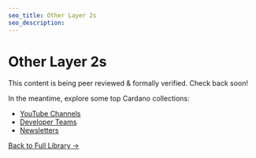 ```yaml
---
seo_title: Other Layer 2s
seo_description:
---
```


# Other Layer 2s

This content is being peer reviewed & formally verified. Check back soon!

In the meantime, explore some top Cardano collections:

- [YouTube Channels](https://www.adastack.io/community/youtube)
- [Developer Teams](https://www.adastack.io/development/dev_teams)
- [Newsletters](https://www.adastack.io/community/newsletters)

[Back to Full Library →](https://www.adastack.io/all_pages)
